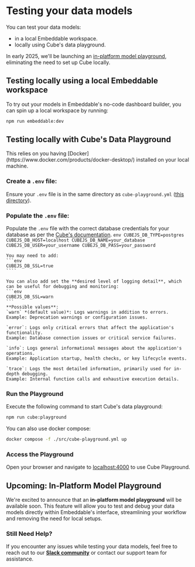 
# Testing your data models

You can test your data models:
- in a local Embeddable workspace. 
- locally using Cube's data playground. 

In early 2025, we'll be launching an [in-platform model playground](/data-modeling/testing-models#upcoming-in-platform-model-playground), eliminating the need to set up Cube locally.

## Testing locally using a local Embeddable workspace 

To try out your models in Embeddable's no-code dashboard builder, you can spin up a local workspace by running:

```bash
npm run embeddable:dev
```

## Testing locally with Cube's Data Playground

<Callout emoji="">
  This relies on you having [Docker](https://www.docker.com/products/docker-desktop/) installed on your local machine.
</Callout>

<Steps>

### Create a `.env` file:  
   Ensure your `.env` file is in the same directory as `cube-playground.yml` ([this directory](https://github.com/embeddable-hq/vanilla-components/tree/main/src)).

### Populate the `.env` file: 
   Populate the `.env` file with the correct database credentials for your database as per the [Cube's documentation](https://cube.dev/docs/product/configuration/data-sources).
    ```env
    CUBEJS_DB_TYPE=postgres
    CUBEJS_DB_HOST=localhost
    CUBEJS_DB_NAME=your_database
    CUBEJS_DB_USER=your_username
    CUBEJS_DB_PASS=your_password
    ```

    You may need to add:
    ```env
    CUBEJS_DB_SSL=true
    ````

    You can also add set the **desired level of logging detail**, which can be useful for debugging and monitoring:
    ```env
    CUBEJS_DB_SSL=warn 
    ```
    **Possible values**:  
    `warn` *(default value)*: Logs warnings in addition to errors.  
    Example: Deprecation warnings or configuration issues. 

    `error`: Logs only critical errors that affect the application's functionality.  
    Example: Database connection issues or critical service failures.

    `info`: Logs general informational messages about the application's operations.  
    Example: Application startup, health checks, or key lifecycle events. 

    `trace`: Logs the most detailed information, primarily used for in-depth debugging.  
    Example: Internal function calls and exhaustive execution details.


### Run the Playground  
   Execute the following command to start Cube's data playground:
   ```bash
   npm run cube:playground
   ```

   You can also use docker compose:
   ```bash
   docker compose -f ./src/cube-playground.yml up
   ```

### Access the Playground 
   Open your browser and navigate to [localhost:4000](http://localhost:4000) to use Cube Playground.

</Steps>

## Upcoming: In-Platform Model Playground

We're excited to announce that an **in-platform model playground** will be available soon. This feature will allow you to test and debug your data models directly within Embeddable's interface, streamlining your workflow and removing the need for local setups.


### Still Need Help?

If you encounter any issues while testing your data models, feel free to reach out to our [**Slack community**](https://join.slack.com/t/embeddablecommunity/shared_invite/zt-20b4f6s10-gULqO6riqutJcbUi_FJmZA) or contact our support team for assistance.
